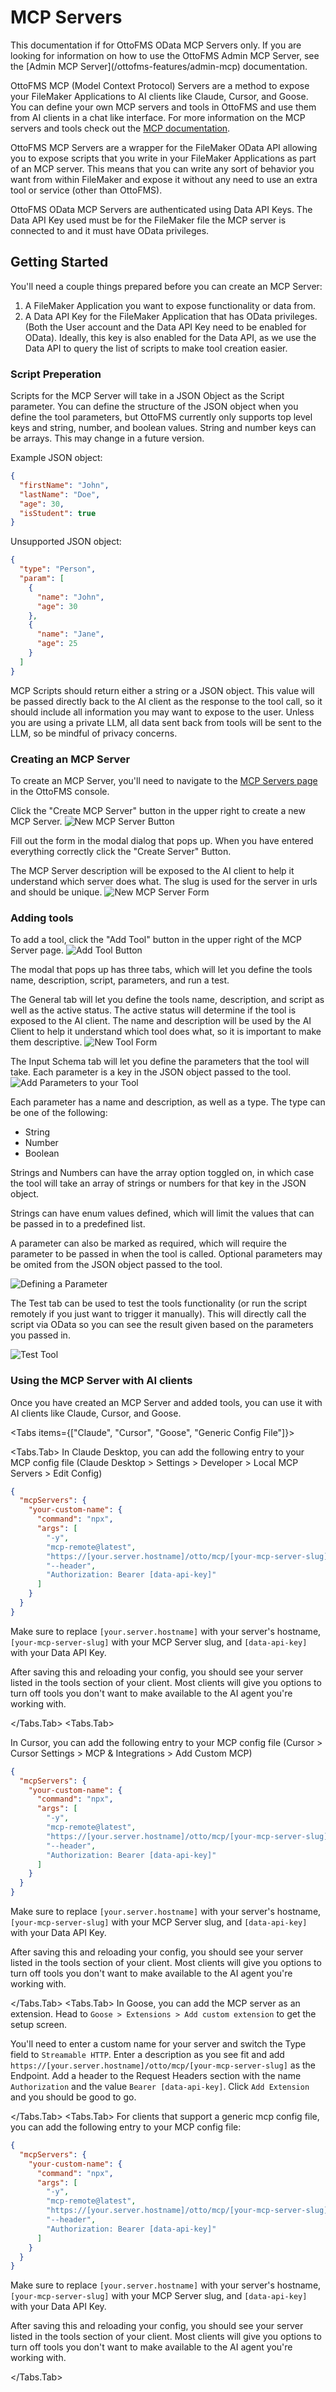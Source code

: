 
# MCP Servers

<Callout type="info">
  This documentation if for OttoFMS OData MCP Servers only. If you are looking
  for information on how to use the OttoFMS Admin MCP Server, see the [Admin MCP
  Server](/ottofms-features/admin-mcp) documentation.
</Callout>

OttoFMS MCP (Model Context Protocol) Servers are a method to expose your FileMaker Applications to AI clients like Claude, Cursor, and Goose. You can define your own MCP servers and tools in OttoFMS and use them from AI clients in a chat like interface. For more information on the MCP servers and tools check out the [MCP documentation](https://modelcontextprotocol.io/).

OttoFMS MCP Servers are a wrapper for the FileMaker OData API allowing you to expose scripts that you write in your FileMaker Applications as part of an MCP server. This means that you can write any sort of behavior you want from within FileMaker and expose it without any need to use an extra tool or service (other than OttoFMS).

OttoFMS OData MCP Servers are authenticated using Data API Keys. The Data API Key used must be for the FileMaker file the MCP server is connected to and it must have OData privileges.

<Vimeo id="1124880148" />

## Getting Started

You'll need a couple things prepared before you can create an MCP Server:

1. A FileMaker Application you want to expose functionality or data from.
2. A Data API Key for the FileMaker Application that has OData privileges. (Both the User account and the Data API Key need to be enabled for OData). Ideally, this key is also enabled for the Data API, as we use the Data API to query the list of scripts to make tool creation easier.

### Script Preperation

Scripts for the MCP Server will take in a JSON Object as the Script parameter. You can define the structure of the JSON object when you define the tool parameters, but OttoFMS currently only supports top level keys and string, number, and boolean values. String and number keys can be arrays. This may change in a future version.

Example JSON object:

```json
{
  "firstName": "John",
  "lastName": "Doe",
  "age": 30,
  "isStudent": true
}
```

Unsupported JSON object:

```json
{
  "type": "Person",
  "param": [
    {
      "name": "John",
      "age": 30
    },
    {
      "name": "Jane",
      "age": 25
    }
  ]
}
```

MCP Scripts should return either a string or a JSON object. This value will be passed directly back to the AI client as the response to the tool call, so it should include all information you may want to expose to the user. Unless you are using a private LLM, all data sent back from tools will be sent to the LLM, so be mindful of privacy concerns.

### Creating an MCP Server

To create an MCP Server, you'll need to navigate to the [MCP Servers page](/otto-console/mcp-servers) in the OttoFMS console.

Click the "Create MCP Server" button in the upper right to create a new MCP Server.
![New MCP Server Button](/img/ottofms/console/mcp-servers/go-to-creation.png)

Fill out the form in the modal dialog that pops up. When you have entered everything correctly click the "Create Server" Button.

The MCP Server description will be exposed to the AI client to help it understand which server does what. The slug is used for the server in urls and should be unique.
![New MCP Server Form](/img/ottofms/console/mcp-servers/server-creation.png)

### Adding tools

To add a tool, click the "Add Tool" button in the upper right of the MCP Server page.
![Add Tool Button](/img/ottofms/console/mcp-servers/server-dashboard.png)

The modal that pops up has three tabs, which will let you define the tools name, description, script, parameters, and run a test.

The General tab will let you define the tools name, description, and script as well as the active status. The active status will determine if the tool is exposed to the AI client. The name and description will be used by the AI Client to help it understand which tool does what, so it is important to make them descriptive.
![New Tool Form](/img/ottofms/console/mcp-servers/add-tool-general-tab.png)

The Input Schema tab will let you define the parameters that the tool will take. Each parameter is a key in the JSON object passed to the tool.
![Add Parameters to your Tool](/img/ottofms/console/mcp-servers/add-tool-parameters-tab.png)

Each parameter has a name and description, as well as a type. The type can be one of the following:

- String
- Number
- Boolean

Strings and Numbers can have the array option toggled on, in which case the tool will take an array of strings or numbers for that key in the JSON object.

Strings can have enum values defined, which will limit the values that can be passed in to a predefined list.

A parameter can also be marked as required, which will require the parameter to be passed in when the tool is called. Optional parameters may be omited from the JSON object passed to the tool.

![Defining a Parameter](/img/ottofms/console/mcp-servers/edit-tool-parameter.png)

The Test tab can be used to test the tools functionality (or run the script remotely if you just want to trigger it manually). This will directly call the script via OData so you can see the result given based on the parameters you passed in.

![Test Tool](/img/ottofms/console/mcp-servers/test-tool.png)

### Using the MCP Server with AI clients

Once you have created an MCP Server and added tools, you can use it with AI clients like Claude, Cursor, and Goose.

<Tabs items={["Claude", "Cursor", "Goose", "Generic Config File"]}>

  <Tabs.Tab>
In Claude Desktop, you can add the following entry to your MCP config file (Claude Desktop > Settings > Developer > Local MCP Servers > Edit Config)

```json
{
  "mcpServers": {
    "your-custom-name": {
      "command": "npx",
      "args": [
        "-y",
        "mcp-remote@latest",
        "https://[your.server.hostname]/otto/mcp/[your-mcp-server-slug]",
        "--header",
        "Authorization: Bearer [data-api-key]"
      ]
    }
  }
}
```

Make sure to replace `[your.server.hostname]` with your server's hostname, `[your-mcp-server-slug]` with your MCP Server slug, and `[data-api-key]` with your Data API Key.

After saving this and reloading your config, you should see your server listed in the tools section of your client. Most clients will give you options to turn off tools you don't want to make available to the AI agent you're working with.

  </Tabs.Tab>
  <Tabs.Tab>

In Cursor, you can add the following entry to your MCP config file (Cursor > Cursor Settings > MCP & Integrations > Add Custom MCP)

```json
{
  "mcpServers": {
    "your-custom-name": {
      "command": "npx",
      "args": [
        "-y",
        "mcp-remote@latest",
        "https://[your.server.hostname]/otto/mcp/[your-mcp-server-slug]",
        "--header",
        "Authorization: Bearer [data-api-key]"
      ]
    }
  }
}
```

Make sure to replace `[your.server.hostname]` with your server's hostname, `[your-mcp-server-slug]` with your MCP Server slug, and `[data-api-key]` with your Data API Key.

After saving this and reloading your config, you should see your server listed in the tools section of your client. Most clients will give you options to turn off tools you don't want to make available to the AI agent you're working with.

  </Tabs.Tab>
  <Tabs.Tab>
In Goose, you can add the MCP server as an extension. Head to `Goose > Extensions > Add custom extension` to get the setup screen.

You'll need to enter a custom name for your server and switch the Type field to `Streamable HTTP`. Enter a description as you see fit and add `https://[your.server.hostname]/otto/mcp/[your-mcp-server-slug]` as the Endpoint. Add a header to the Request Headers section with the name `Authorization` and the value `Bearer [data-api-key]`. Click `Add Extension` and you should be good to go.

  </Tabs.Tab>
  <Tabs.Tab>
For clients that support a generic mcp config file, you can add the following entry to your MCP config file:

```json
{
  "mcpServers": {
    "your-custom-name": {
      "command": "npx",
      "args": [
        "-y",
        "mcp-remote@latest",
        "https://[your.server.hostname]/otto/mcp/[your-mcp-server-slug]",
        "--header",
        "Authorization: Bearer [data-api-key]"
      ]
    }
  }
}
```

Make sure to replace `[your.server.hostname]` with your server's hostname, `[your-mcp-server-slug]` with your MCP Server slug, and `[data-api-key]` with your Data API Key.

After saving this and reloading your config, you should see your server listed in the tools section of your client. Most clients will give you options to turn off tools you don't want to make available to the AI agent you're working with.

  </Tabs.Tab>

</Tabs>
